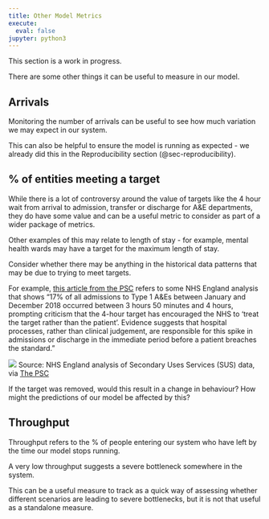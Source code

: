 ```yaml
---
title: Other Model Metrics
execute:
  eval: false
jupyter: python3
---
```


:::{.callout-note}
This section is a work in progress.
:::

There are some other things it can be useful to measure in our model.

## Arrivals

Monitoring the number of arrivals can be useful to see how much variation we may expect in our system.

This can also be helpful to ensure the model is running as expected - we already did this in the Reproducibility section (@sec-reproducibility).


## % of entities meeting a target

While there is a lot of controversy around the value of targets like the 4 hour wait from arrival to admission, transfer or discharge for A&E departments, they do have some value and can be a useful metric to consider as part of a wider package of metrics.

Other examples of this may relate to length of stay - for example, mental health wards may have a target for the maximum length of stay.

:::{.callout-warning}
Consider whether there may be anything in the historical data patterns that may be due to trying to meet targets.

For example, [this article from the PSC](https://thepsc.co.uk/news-insights/entry/reaffirming-the-nhs-4-hour-ae-target-why-it-matters) refers to some NHS England analysis that shows "17% of all admissions to Type 1 A&Es between January and December 2018 occurred between 3 hours 50 minutes and 4 hours, prompting criticism that the 4-hour target has encouraged the NHS to ‘treat the target rather than the patient’. Evidence suggests that hospital processes, rather than clinical judgement, are responsible for this spike in admissions or discharge in the immediate period before a patient breaches the standard."

![](https://thepsc.co.uk/downloads/Screenshot_2023-03-06_at_09.32.37.png)
Source: NHS England analysis of Secondary Uses Services (SUS) data, via [The PSC](https://thepsc.co.uk/news-insights/entry/reaffirming-the-nhs-4-hour-ae-target-why-it-matters)

If the target was removed, would this result in a change in behaviour? How might the predictions of our model be affected by this?
:::

## Throughput

Throughput refers to the % of people entering our system who have left by the time our model stops running.

A very low throughput suggests a severe bottleneck somewhere in the system.

This can be a useful measure to track as a quick way of assessing whether different scenarios are leading to severe bottlenecks, but it is not that useful as a standalone measure.
